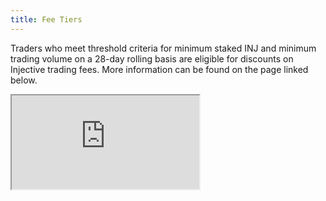 ```yaml
---
title: Fee Tiers
---
```


Traders who meet threshold criteria for minimum staked INJ and minimum trading volume on a 28-day rolling basis are eligible for discounts on Injective trading fees. More information can be found on the page linked below.

<iframe src="https://helixapp.com/fee-discounts" className="w-full h-96 rounded-xl"></iframe>
